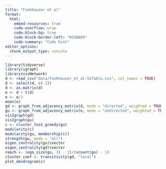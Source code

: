 ---
title: "Funkhauser et al"
format:
  html:
    embed-resources: true
    code-overflow: wrap
    code-block-bg: true
    code-block-border-left: "#31BAE9"
    code-summary: "Code hint"
editor_options: 
  chunk_output_type: console
---

```{r}
library(tidyverse)
library(igraph)
library(visNetwork)
d <- read_csv("data/funkhauser_et_al-S1Table.csv", col_names = TRUE)
d <- select(d, c(-1))
d <- as.matrix(d)
e <- d + t(d)
e <- e/2
mean(e)
gd <- graph_from_adjacency_matrix(d, mode = "directed", weighted = TRUE)
gu <- graph_from_adjacency_matrix(e, mode = "undirected", weighted = TRUE)
visIgraph(gd)
visIgraph(gu)
c <- cluster_fast_greedy(gu)
modularity(c)
modularity(gu, membership(c))
strength(gu, mode = "all")
eigen_centrality(gu)$vector
eigen_centrality(gd)$vector
reach <- (ego_size(gu, 3) - 1)/(vcount(gu) - 1)
cluster_coef <- transitivity(gd, "local")
plot_dendrogram(c)
```
